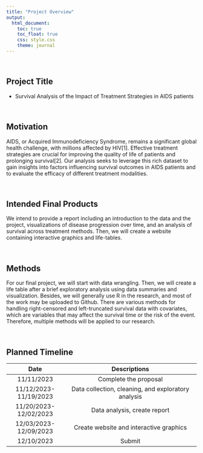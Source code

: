 ```yaml
---
title: "Project Overview"
output: 
  html_document:
    toc: true
    toc_float: true
    css: style.css
    theme: journal
---
```



\ \par

## Project Title

* Survival Analysis of the Impact of Treatment Strategies in AIDS patients


\ \par
## Motivation
AIDS, or Acquired Immunodeficiency Syndrome, remains a significant global health challenge, with millions affected by HIV[1]. Effective treatment strategies are crucial for improving the quality of life of patients and prolonging survival[2]. Our analysis seeks to leverage this rich dataset to gain insights into factors influencing survival outcomes in AIDS patients and to evaluate the efficacy of different treatment modalities.


\ \par
## Intended Final Products
We intend to provide a report including an introduction to the data and the project, visualizations of disease progression over time, and an analysis of survival across treatment methods. Then, we will create a website containing interactive graphics and life-tables.


\ \par
## Methods
For our final project, we will start with data wrangling. Then, we will create a life table after a brief exploratory analysis using data summaries and visualization. Besides, we will generally use R in the research, and most of the work may be uploaded to Github. There are various methods for handling right-censored and left-truncated survival data with covariates, which are variables that may affect the survival time or the risk of the event. Therefore, multiple methods will be applied to our research.


\ \par
## Planned Timeline
|          Date          |                Descriptions                           |
|:----------------------:|:-----------------------------------------------------:|
| 11/11/2023             | Complete the proposal                                 |
| 11/12/2023- 11/19/2023 | Data collection, cleaning, and exploratory analysis   |
| 11/20/2023- 12/02/2023 | Data analysis, create report                          |
| 12/03/2023- 12/09/2023 | Create website and interactive graphics               |
| 12/10/2023             | Submit                                                |